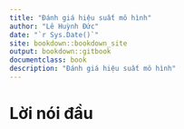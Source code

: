 --- 
title: "Đánh giá hiệu suất mô hình"
author: "Lê Huỳnh Đức"
date: "`r Sys.Date()`"
site: bookdown::bookdown_site
output: bookdown::gitbook
documentclass: book
description: "Đánh giá hiệu suất mô hình"
---

# Lời nói đầu {-}
